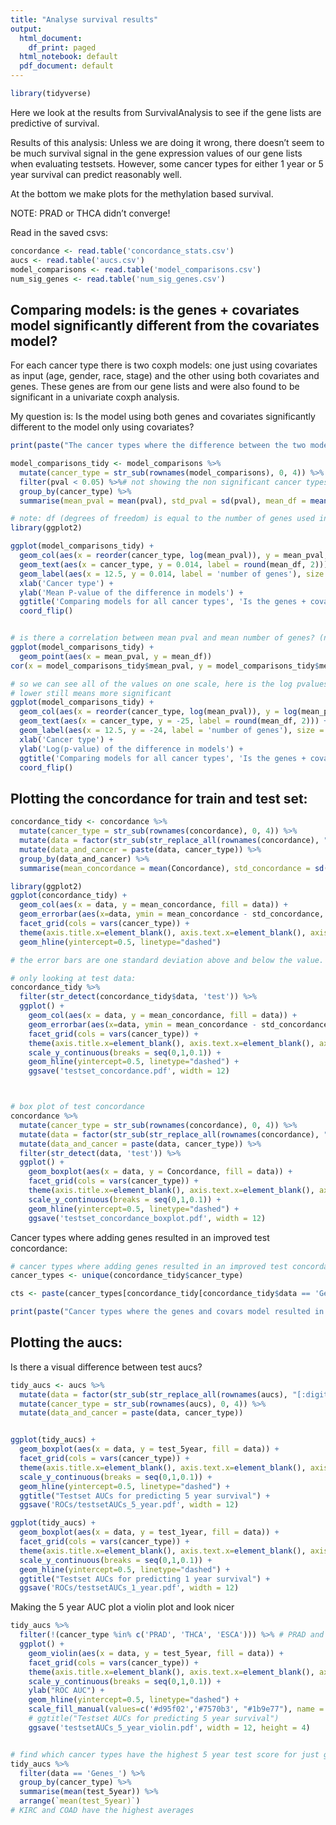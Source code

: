 ```yaml
---
title: "Analyse survival results"
output:
  html_document:
    df_print: paged
  html_notebook: default
  pdf_document: default
---
```

```r
library(tidyverse)
```



Here we look at the results from SurvivalAnalysis to see if the gene lists are predictive of survival.

Results of this analysis: Unless we are doing it wrong, there doesn't seem to be much survival signal in the gene expression values of our gene lists when evaluating testsets. However, some cancer types for either 1 year or 5 year survival can predict reasonably well.

At the bottom we make plots for the methylation based survival.

NOTE: PRAD or THCA didn't converge!

Read in the saved csvs:
```r
concordance <- read.table('concordance_stats.csv')
aucs <- read.table('aucs.csv')
model_comparisons <- read.table('model_comparisons.csv')
num_sig_genes <- read.table('num_sig_genes.csv')
```

## Comparing models: is the genes + covariates model significantly different from the covariates model?

For each cancer type there is two coxph models: one just using covariates as input (age, gender, race, stage) and the other using both covariates and genes. These genes are from our gene lists and were also found to be significant in a univariate coxph analysis.

My question is: Is the model using both genes and covariates significantly different to the model only using covariates?

```r
print(paste("The cancer types where the difference between the two models is not significant are: ", paste(as.character(rownames(model_comparisons)[model_comparisons$pval > 0.05]), collapse = ', ')))
``` 

```r

model_comparisons_tidy <- model_comparisons %>%
  mutate(cancer_type = str_sub(rownames(model_comparisons), 0, 4)) %>%
  filter(pval < 0.05) %>%# not showing the non significant cancer types
  group_by(cancer_type) %>%
  summarise(mean_pval = mean(pval), std_pval = sd(pval), mean_df = mean(df))

# note: df (degrees of freedom) is equal to the number of genes used in the genes and covariates model
library(ggplot2)

ggplot(model_comparisons_tidy) +
  geom_col(aes(x = reorder(cancer_type, log(mean_pval)), y = mean_pval, fill = std_pval)) + 
  geom_text(aes(x = cancer_type, y = 0.014, label = round(mean_df, 2))) + 
  geom_label(aes(x = 12.5, y = 0.014, label = 'number of genes'), size = 3, fontface = "plain", family = 'mono') +
  xlab('Cancer type') + 
  ylab('Mean P-value of the difference in models') + 
  ggtitle('Comparing models for all cancer types', 'Is the genes + covariates model significantly different from just the covariates model?') + 
  coord_flip()


# is there a correlation between mean pval and mean number of genes? (num genes = df (degrees of freedom))
ggplot(model_comparisons_tidy) +
  geom_point(aes(x = mean_pval, y = mean_df))
cor(x = model_comparisons_tidy$mean_pval, y = model_comparisons_tidy$mean_df) # sort of
```

```r
# so we can see all of the values on one scale, here is the log pvalues:
# lower still means more significant
ggplot(model_comparisons_tidy) +
  geom_col(aes(x = reorder(cancer_type, log(mean_pval)), y = log(mean_pval), fill = std_pval)) + 
  geom_text(aes(x = cancer_type, y = -25, label = round(mean_df, 2))) + 
  geom_label(aes(x = 12.5, y = -24, label = 'number of genes'), size = 3, fontface = "plain", family = 'mono') + 
  xlab('Cancer type') + 
  ylab('Log(p-value) of the difference in models') + 
  ggtitle('Comparing models for all cancer types', 'Is the genes + covariates model significantly different from just the covariates model?') + 
  coord_flip()


```


## Plotting the concordance for train and test set:
```r

concordance_tidy <- concordance %>%
  mutate(cancer_type = str_sub(rownames(concordance), 0, 4)) %>%
  mutate(data = factor(str_sub(str_replace_all(rownames(concordance), "[:digit:]", ""), 6), levels = c('Genes and covars train', 'Genes and covars test', 'Genes train', 'Genes test', 'Covars train', 'Covars test'))) %>%
  mutate(data_and_cancer = paste(data, cancer_type)) %>%
  group_by(data_and_cancer) %>%
  summarise(mean_concordance = mean(Concordance), std_concordance = sd(Concordance), mean_se = mean(se), cancer_type = unique(cancer_type), data = unique(data))

library(ggplot2)
ggplot(concordance_tidy) + 
  geom_col(aes(x = data, y = mean_concordance, fill = data)) + 
  geom_errorbar(aes(x=data, ymin = mean_concordance - std_concordance, ymax = mean_concordance + std_concordance)) +
  facet_grid(cols = vars(cancer_type)) + 
  theme(axis.title.x=element_blank(), axis.text.x=element_blank(), axis.ticks.x=element_blank()) + 
  geom_hline(yintercept=0.5, linetype="dashed")

# the error bars are one standard deviation above and below the value.

# only looking at test data:
concordance_tidy %>%
  filter(str_detect(concordance_tidy$data, 'test')) %>%
  ggplot() + 
    geom_col(aes(x = data, y = mean_concordance, fill = data)) + 
    geom_errorbar(aes(x=data, ymin = mean_concordance - std_concordance, ymax = mean_concordance + std_concordance)) +
    facet_grid(cols = vars(cancer_type)) + 
    theme(axis.title.x=element_blank(), axis.text.x=element_blank(), axis.ticks.x=element_blank()) + 
    scale_y_continuous(breaks = seq(0,1,0.1)) + 
    geom_hline(yintercept=0.5, linetype="dashed") + 
    ggsave('testset_concordance.pdf', width = 12)



# box plot of test concordance
concordance %>%
  mutate(cancer_type = str_sub(rownames(concordance), 0, 4)) %>%
  mutate(data = factor(str_sub(str_replace_all(rownames(concordance), "[:digit:]", ""), 6), levels = c('Genes and covars train', 'Genes and covars test', 'Genes train', 'Genes test', 'Covars train', 'Covars test'))) %>%
  mutate(data_and_cancer = paste(data, cancer_type)) %>%
  filter(str_detect(data, 'test')) %>%
  ggplot() + 
    geom_boxplot(aes(x = data, y = Concordance, fill = data)) +
    facet_grid(cols = vars(cancer_type)) +
    theme(axis.title.x=element_blank(), axis.text.x=element_blank(), axis.ticks.x=element_blank()) + 
    scale_y_continuous(breaks = seq(0,1,0.1)) + 
    geom_hline(yintercept=0.5, linetype="dashed") + 
    ggsave('testset_concordance_boxplot.pdf', width = 12)
```

Cancer types where adding genes resulted in an improved test concordance:
```r
# cancer types where adding genes resulted in an improved test concordance:
cancer_types <- unique(concordance_tidy$cancer_type)

cts <- paste(cancer_types[concordance_tidy[concordance_tidy$data == 'Genes and covars test', 'mean_concordance'] > concordance_tidy[concordance_tidy$data == 'Covars test', 'mean_concordance']], sep = ' ', collapse = ' ')

print(paste("Cancer types where the genes and covars model resulted in a better testset concordance than the covars model:", cts))

```


## Plotting the aucs:

Is there a visual difference between test aucs?
```r
tidy_aucs <- aucs %>%
  mutate(data = factor(str_sub(str_replace_all(rownames(aucs), "[:digit:]", ""), 6))) %>%
  mutate(cancer_type = str_sub(rownames(aucs), 0, 4)) %>%
  mutate(data_and_cancer = paste(data, cancer_type))


ggplot(tidy_aucs) + 
  geom_boxplot(aes(x = data, y = test_5year, fill = data)) +
  facet_grid(cols = vars(cancer_type)) +
  theme(axis.title.x=element_blank(), axis.text.x=element_blank(), axis.ticks.x=element_blank()) + 
  scale_y_continuous(breaks = seq(0,1,0.1)) + 
  geom_hline(yintercept=0.5, linetype="dashed") +
  ggtitle("Testset AUCs for predicting 5 year survival") + 
  ggsave('ROCs/testsetAUCs_5_year.pdf', width = 12)

ggplot(tidy_aucs) + 
  geom_boxplot(aes(x = data, y = test_1year, fill = data)) +
  facet_grid(cols = vars(cancer_type)) +
  theme(axis.title.x=element_blank(), axis.text.x=element_blank(), axis.ticks.x=element_blank()) + 
  scale_y_continuous(breaks = seq(0,1,0.1)) + 
  geom_hline(yintercept=0.5, linetype="dashed") +
  ggtitle("Testset AUCs for predicting 1 year survival") + 
  ggsave('ROCs/testsetAUCs_1_year.pdf', width = 12)


```
Making the 5 year AUC plot a violin plot and look nicer
```r
tidy_aucs %>%
  filter(!(cancer_type %in% c('PRAD', 'THCA', 'ESCA'))) %>% # PRAD and THCA don't have enough positive egs to converge, and ESCA returns mostly null ROC AUCs
  ggplot() +
    geom_violin(aes(x = data, y = test_5year, fill = data)) +
    facet_grid(cols = vars(cancer_type)) +
    theme(axis.title.x=element_blank(), axis.text.x=element_blank(), axis.ticks.x=element_blank()) + 
    scale_y_continuous(breaks = seq(0,1,0.1)) + 
    ylab("ROC AUC") + 
    geom_hline(yintercept=0.5, linetype="dashed") +
    scale_fill_manual(values=c('#d95f02','#7570b3', "#1b9e77"), name = "Input variables", labels = c("Covariates", "Genes", "Genes and covariates")) + # colors are 3-class Dark2 from color brewer
    # ggtitle("Testset AUCs for predicting 5 year survival")
    ggsave('testsetAUCs_5_year_violin.pdf', width = 12, height = 4)


# find which cancer types have the highest 5 year test score for just genes
tidy_aucs %>%
  filter(data == 'Genes_') %>%
  group_by(cancer_type) %>%
  summarise(mean(test_5year)) %>%
  arrange(`mean(test_5year)`)
# KIRC and COAD have the highest averages
  
```

